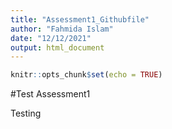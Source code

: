 ```yaml
---
title: "Assessment1_Githubfile"
author: "Fahmida Islam"
date: "12/12/2021"
output: html_document
---
```


```r
knitr::opts_chunk$set(echo = TRUE)
```

#Test Assessment1

Testing
